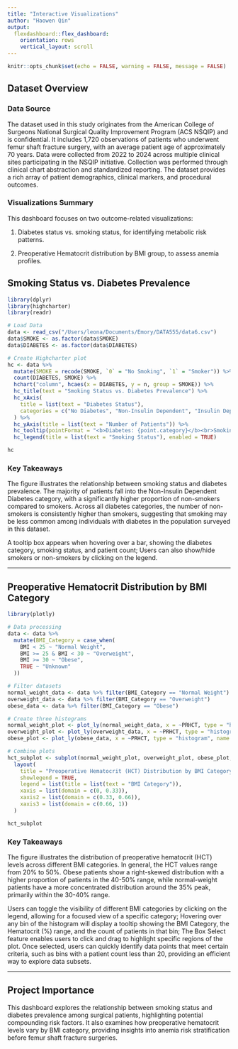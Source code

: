 ```yaml
---
title: "Interactive Visualizations"
author: "Haowen Qin"
output: 
  flexdashboard::flex_dashboard:
    orientation: rows
    vertical_layout: scroll
---
```


```r
knitr::opts_chunk$set(echo = FALSE, warning = FALSE, message = FALSE)
```

## Dataset Overview {.tabset}

### Data Source
The dataset used in this study originates from the American College of Surgeons National Surgical Quality Improvement Program (ACS NSQIP) and is confidential. It includes 1,720 observations of patients who underwent femur shaft fracture surgery, with an average patient age of approximately 70 years. Data were collected from 2022 to 2024 across multiple clinical sites participating in the NSQIP initiative. Collection was performed through clinical chart abstraction and standardized reporting. The dataset provides a rich array of patient demographics, clinical markers, and procedural outcomes.

### Visualizations Summary
This dashboard focuses on two outcome-related visualizations:

1. Diabetes status vs. smoking status, for identifying metabolic risk patterns.

2. Preoperative Hematocrit distribution by BMI group, to assess anemia profiles.

## Smoking Status vs. Diabetes Prevalence

```r
library(dplyr)
library(highcharter)
library(readr)

# Load Data
data <- read_csv("/Users/leona/Documents/Emory/DATA555/data6.csv")
data$SMOKE <- as.factor(data$SMOKE)
data$DIABETES <- as.factor(data$DIABETES)

# Create Highcharter plot
hc <- data %>%
  mutate(SMOKE = recode(SMOKE, `0` = "No Smoking", `1` = "Smoker")) %>%
  count(DIABETES, SMOKE) %>%
  hchart("column", hcaes(x = DIABETES, y = n, group = SMOKE)) %>%
  hc_title(text = "Smoking Status vs. Diabetes Prevalence") %>%
  hc_xAxis(
    title = list(text = "Diabetes Status"),
    categories = c("No Diabetes", "Non-Insulin Dependent", "Insulin Dependent")
  ) %>%
  hc_yAxis(title = list(text = "Number of Patients")) %>%
  hc_tooltip(pointFormat = "<b>Diabetes: {point.category}</b><br>Smoking Status: {series.name}<br>Patients: {point.y}") %>%
  hc_legend(title = list(text = "Smoking Status"), enabled = TRUE)

hc
```

### Key Takeaways
The figure illustrates the relationship between smoking status and diabetes prevalence. The majority of patients fall into the Non-Insulin Dependent Diabetes category, with a significantly higher proportion of non-smokers compared to smokers. Across all diabetes categories, the number of non-smokers is consistently higher than smokers, suggesting that smoking may be less common among individuals with diabetes in the population surveyed in this dataset.

A tooltip box appears when hovering over a bar, showing the diabetes category, smoking status, and patient count; Users can also show/hide smokers or non-smokers by clicking on the legend.

---

## Preoperative Hematocrit Distribution by BMI Category

```r
library(plotly)

# Data processing
data <- data %>%
  mutate(BMI_Category = case_when(
    BMI < 25 ~ "Normal Weight",
    BMI >= 25 & BMI < 30 ~ "Overweight",
    BMI >= 30 ~ "Obese",
    TRUE ~ "Unknown"
  ))

# Filter datasets
normal_weight_data <- data %>% filter(BMI_Category == "Normal Weight")
overweight_data <- data %>% filter(BMI_Category == "Overweight")
obese_data <- data %>% filter(BMI_Category == "Obese")

# Create three histograms
normal_weight_plot <- plot_ly(normal_weight_data, x = ~PRHCT, type = "histogram", name = "Normal Weight")
overweight_plot <- plot_ly(overweight_data, x = ~PRHCT, type = "histogram", name = "Overweight")
obese_plot <- plot_ly(obese_data, x = ~PRHCT, type = "histogram", name = "Obese")

# Combine plots
hct_subplot <- subplot(normal_weight_plot, overweight_plot, obese_plot, nrows = 1, shareX = TRUE, shareY = TRUE) %>%
  layout(
    title = "Preoperative Hematocrit (HCT) Distribution by BMI Category",
    showlegend = TRUE,
    legend = list(title = list(text = "BMI Category")),
    xaxis = list(domain = c(0, 0.33)),
    xaxis2 = list(domain = c(0.33, 0.66)),
    xaxis3 = list(domain = c(0.66, 1))
  )

hct_subplot
```


### Key Takeaways
The figure illustrates the distribution of preoperative hematocrit (HCT) levels across different BMI categories. In general, the HCT values range from 20% to 50%. Obese patients show a right-skewed distribution with a higher proportion of patients in the 40-50% range, while normal-weight patients have a more concentrated distribution around the 35% peak, primarily within the 30-40% range.

Users can toggle the visibility of different BMI categories by clicking on the legend, allowing for a focused view of a specific category; Hovering over any bin of the histogram will display a tooltip showing the BMI Category, the Hematocrit (%) range, and the count of patients in that bin; The Box Select feature enables users to click and drag to highlight specific regions of the plot. Once selected, users can quickly identify data points that meet certain criteria, such as bins with a patient count less than 20, providing an efficient way to explore data subsets.

---

## Project Importance {.tabset}

This dashboard explores the relationship between smoking status and diabetes prevalence among surgical patients, highlighting potential compounding risk factors. It also examines how preoperative hematocrit levels vary by BMI category, providing insights into anemia risk stratification before femur shaft fracture surgeries.